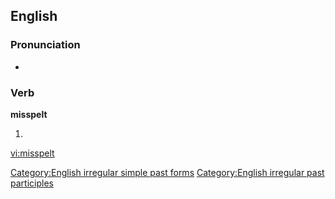 ==English==

===Pronunciation===
*{{IPA|/'mɪspεlt/}}

===Verb===
'''misspelt'''

# {{past of|misspell}}

[[Category:English irregular simple past forms]]
[[Category:English irregular past participles]]

[[vi:misspelt]]